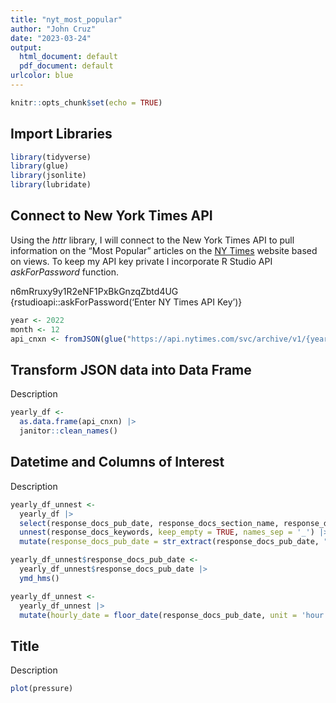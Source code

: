 ```yaml
---
title: "nyt_most_popular"
author: "John Cruz"
date: "2023-03-24"
output: 
  html_document: default
  pdf_document: default
urlcolor: blue
---
```


```r
knitr::opts_chunk$set(echo = TRUE)
```

## Import Libraries

```r
library(tidyverse)
library(glue)
library(jsonlite)
library(lubridate)
```

## Connect to New York Times API

Using the *httr* library, I will connect to the New York Times API to pull information on the "Most Popular" articles on the [NY Times](http://www.nytimes.com) website based on views. To keep my API key private I incorporate R Studio API *askForPassword* function.  

n6mRruxy9y1R2eNF1PxBkGnzqZbtd4UG
{rstudioapi::askForPassword('Enter NY Times API Key')}

```r

year <- 2022
month <- 12
api_cnxn <- fromJSON(glue("https://api.nytimes.com/svc/archive/v1/{year}/{month}.json?api-key=n6mRruxy9y1R2eNF1PxBkGnzqZbtd4UG"), flatten = TRUE)
```

## Transform JSON data into Data Frame

Description

```r
yearly_df <- 
  as.data.frame(api_cnxn) |> 
  janitor::clean_names() 
```

## Datetime and Columns of Interest

Description

```r
yearly_df_unnest <- 
  yearly_df |>
  select(response_docs_pub_date, response_docs_section_name, response_docs_keywords) |> 
  unnest(response_docs_keywords, keep_empty = TRUE, names_sep = '_') |> 
  mutate(response_docs_pub_date = str_extract(response_docs_pub_date, "[:graph:]*(?=\\+)"))

yearly_df_unnest$response_docs_pub_date <- 
  yearly_df_unnest$response_docs_pub_date |> 
  ymd_hms()

yearly_df_unnest <-
  yearly_df_unnest |> 
  mutate(hourly_date = floor_date(response_docs_pub_date, unit = 'hour'))

```

## Title

Description

```r
plot(pressure)
```